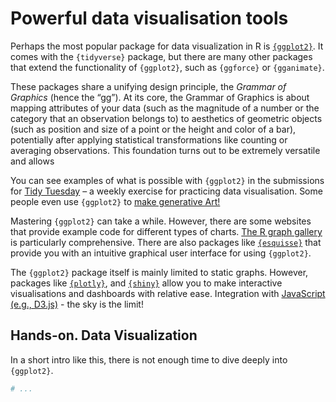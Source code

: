 # Powerful data visualisation tools

Perhaps the most popular package for data visualization in R is [`{ggplot2}`](https://ggplot2.tidyverse.org/index.html). It comes with the `{tidyverse}` package, but there are many other packages that extend the functionality of `{ggplot2}`, such as `{ggforce}` or `{gganimate}`. 

These packages share a unifying design principle, the *Grammar of Graphics* (hence the "gg"). At its core, the Grammar of Graphics is about mapping attributes of your data (such as the magnitude of a number or the category that an observation belongs to) to aesthetics of geometric objects (such as position and size of a point or the height and color of a bar), potentially after applying statistical transformations like counting or averaging observations. This foundation turns out to be extremely versatile and allows 

You can see examples of what is possible with `{ggplot2}` in the submissions for [Tidy Tuesday](https://www.cedricscherer.com/top/dataviz/) -- a weekly exercise for practicing data visualisation. Some people even use `{ggplot2}` to [make generative Art!](https://www.data-imaginist.com/art)

Mastering `{ggplot2}` can take a while. However, there are some websites that provide example code for different types of charts. [The R graph gallery](https://www.r-graph-gallery.com/index.html) is particularly comprehensive. 
There are also packages like [`{esquisse}`](https://cran.r-project.org/web/packages/esquisse/vignettes/get-started.html) that provide you with an intuitive graphical user interface for using `{ggplot2}`.

The `{ggplot2}` package itself is mainly limited to static graphs. However, packages like [`{plotly}`](https://plotly.com/r/), and [`{shiny}`](https://shiny.rstudio.com/gallery/) allow you to make interactive visualisations and dashboards with relative ease. 
Integration with [JavaScript (e.g., D3.js)](https://book.javascript-for-r.com/) - the sky is the limit!


## **Hands-on.** Data Visualization 

In a short intro like this, there is not enough time to dive deeply into `{ggplot2}`.

```r
# ...
```
